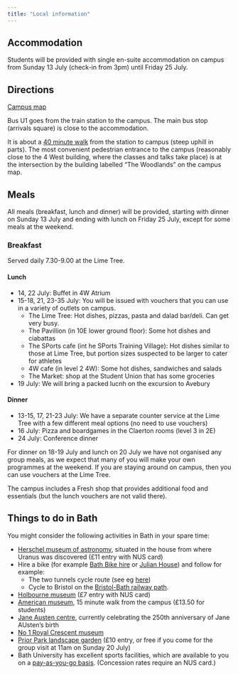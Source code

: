 ```yaml
---
title: "Local information"
---
```


## Accommodation

Students will be provided with single en-suite accommodation on campus from Sunday 13 July (check-in from 3pm) until Friday 25 July.
<!--Each room will be en suite with access to a shared kitchen and communal space. All bed linen will be provided and washed weekly.-->


## Directions

[Campus map](https://www.bath.ac.uk/publications/claverton-down-campus-map/attachments/university-campus-map.pdf)

Bus U1 goes from the train station to the campus. The main bus stop (arrivals square) is close to the accommodation.

It is about a [40 minute walk](https://www.google.com/maps/dir/51.377389,-2.3566945/51.3791194,-2.3287683/@51.3779515,-2.3379405,17z/data=!4m2!4m1!3e2?entry=ttu&g_ep=EgoyMDI1MDYxNy4wIKXMDSoASAFQAw%3D%3D) from the station to campus (steep uphill in parts). The most convenient pedestrian entrance to the campus (reasonably close to the 4 West building, where the classes and talks take place) is at the intersection by the building labelled "The Woodlands" on the campus map.


## Meals


All meals (breakfast, lunch and dinner) will be provided, starting with dinner on Sunday 13 July and ending with lunch on Friday 25 July, except for some meals at the weekend.

### Breakfast

Served daily 7.30-9.00 at the Lime Tree.

#### Lunch

* 14, 22 July: Buffet in 4W Atrium
* 15-18, 21, 23-35 July: You will be issued with vouchers that you can use in a variety of outlets on campus. 
   * The Lime Tree: Hot dishes, pizzas, pasta and dalad bar/deli. Can get very busy.
   * The Pavillion (in 10E lower ground floor): Some hot dishes and ciabattas
   * The SPorts cafe (int he SPorts Training Village): Hot dishes similar to those at Lime Tree, but portion sizes suspected to be larger to cater for athletes
   * 4W cafe (in level 2 4W): Some hot dishes, sandwiches and salads
   * The Market: shop at the Student Union that has some groceries
* 19 July: We will bring a packed lucnh on the excursion to Avebury

#### Dinner

* 13-15, 17, 21-23 July: We have a separate counter service at the Lime Tree with a few different meal options (no need to use vouchers)
* 16 July: Pizza and boardgames in the Claerton rooms (level 3 in 2E)
* 24 July: Conference dinner

For dinner on 18-19 July and lunch on 20 July we have not organised any group meals, as we expect that many of you will make your own programmes at the weekend. If you are staying around on campus, then you can use vouchers at the Lime Tree.

The campus includes a Fresh shop that provides additional food and essentials (but the lunch vouchers are not valid there).


## Things to do in Bath

You might consider the following activities in Bath in your spare time: 

* [Herschel museum of astronomy](https://herschelmuseum.org.uk/), situated in the house from where Uranus was discovered (£11 entry with NUS card)
* Hire a bike (for example [Bath Bike hire](https://www.bathebikehire.co.uk/) or [Julian House](https://jhbikeworkshop.org/bath-city-centre-e-bike-hire/)) and follow for example: 
    * The two tunnels cycle route (see eg [here](https://www.bathebikehire.co.uk/two-tunnels-cycle-route/))
    * Cycle to Bristol on the [Bristol-Bath railway path](https://www.sustrans.org.uk/find-a-route-on-the-national-cycle-network/bristol-and-bath-railway-path/).
* [Holbourne museum](https://holburne.org/) (£7 entry with NUS card)
* [American museum](https://www.americanmuseum.org/), 15 minute walk from the campus (£13.50 for students)
* [Jane Austen centre](https://janeausten.co.uk/), currently celebrating the 250th anniversary of Jane AUsten's birth
* [No 1 Royal Crescent museum](https://no1royalcrescent.org.uk/)
* [Prior Park landscape garden](https://www.nationaltrust.org.uk/visit/bath-bristol/prior-park-landscape-garden) (£10 entry, or free if you come for the group visit at 11am on Sunday 20 July)
* Bath University has excellent sports facilities, which are available to you on a [pay-as-you-go basis](https://www.teambath.com/about/prices-bookings/pay-and-play-rates/). (Concession rates require an NUS card.)

